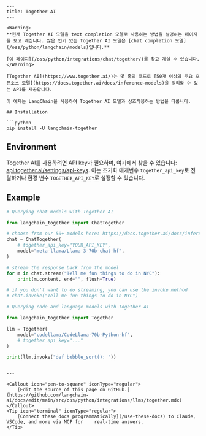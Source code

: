 ```mdx
---
title: Together AI
---

<Warning>
**현재 Together AI 모델을 text completion 모델로 사용하는 방법을 설명하는 페이지를 보고 계십니다. 많은 인기 있는 Together AI 모델은 [chat completion 모델](/oss/python/langchain/models)입니다.**

[이 페이지](/oss/python/integrations/chat/together/)를 찾고 계실 수 있습니다.
</Warning>

[Together AI](https://www.together.ai/)는 몇 줄의 코드로 [50개 이상의 주요 오픈소스 모델](https://docs.together.ai/docs/inference-models)을 쿼리할 수 있는 API를 제공합니다.

이 예제는 LangChain을 사용하여 Together AI 모델과 상호작용하는 방법을 다룹니다.

## Installation

```python
pip install -U langchain-together
```

## Environment

Together AI를 사용하려면 API key가 필요하며, 여기에서 찾을 수 있습니다:
[api.together.ai/settings/api-keys](https://api.together.ai/settings/api-keys). 이는 초기화 매개변수 `together_api_key`로 전달하거나 환경 변수 `TOGETHER_API_KEY`로 설정할 수 있습니다.

## Example

```python
# Querying chat models with Together AI

from langchain_together import ChatTogether

# choose from our 50+ models here: https://docs.together.ai/docs/inference-models
chat = ChatTogether(
    # together_api_key="YOUR_API_KEY",
    model="meta-llama/Llama-3-70b-chat-hf",
)

# stream the response back from the model
for m in chat.stream("Tell me fun things to do in NYC"):
    print(m.content, end="", flush=True)

# if you don't want to do streaming, you can use the invoke method
# chat.invoke("Tell me fun things to do in NYC")
```

```python
# Querying code and language models with Together AI

from langchain_together import Together

llm = Together(
    model="codellama/CodeLlama-70b-Python-hf",
    # together_api_key="..."
)

print(llm.invoke("def bubble_sort(): "))
```
```

---

<Callout icon="pen-to-square" iconType="regular">
    [Edit the source of this page on GitHub.](https://github.com/langchain-ai/docs/edit/main/src/oss/python/integrations/llms/together.mdx)
</Callout>
<Tip icon="terminal" iconType="regular">
    [Connect these docs programmatically](/use-these-docs) to Claude, VSCode, and more via MCP for    real-time answers.
</Tip>
